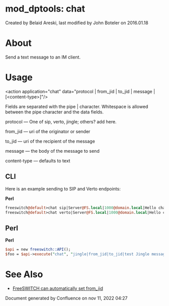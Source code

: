 
# mod_dptools: chat 

 Created by  Belaid Areski, last modified by  John Boteler on 2016.01.18

# About

Send a text message to an IM client. 

# Usage

&lt;action application="chat" data="protocol | from_jid | to_jid | message | [&lt;content-type>]"/>

Fields are separated with the pipe | character. Whitespace is allowed between the pipe character and the data fields.

protocol — One of sip, verto, jingle; others? add here.

from\_jid — uri of the originator or sender

to\_jid — uri of the recipient of the message

message — the body of the message to send

content-type — defaults to text

## CLI

Here is an example sending to SIP and Verto endpoints:

**Perl**

```perl
freeswitch@default>chat sip|Server@FS.local|1000@domain.local|Hello chat via SIP!
freeswitch@default>chat verto|Server@FS.local|1000@domain.local|Hello chat via Verto!
```

## Perl

**Perl**

```perl
$api = new freeswitch::API();
$foo = $api->execute("chat", "jingle|from_jid|to_jid|test Jingle message"); 
```

# See Also

* [FreeSWITCH can automatically set from\_jid](http://jira.freeswitch.org/browse/FS-3611)

Document generated by Confluence on nov 11, 2022 04:27
